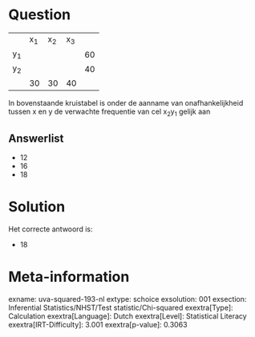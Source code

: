 Question
========

  ------ ------ ------ ------ ----
         x~1~   x~2~   x~3~   
  y~1~                        60
  y~2~                        40
         30     30     40     
  ------ ------ ------ ------ ----

In bovenstaande kruistabel is onder de aanname van onafhankelijkheid
tussen x en y de verwachte frequentie van cel x~2~y~1~ gelijk aan


Answerlist
----------

* 12
* 16
* 18

Solution
========

Het correcte antwoord is: 

* 18

Meta-information
================
exname: uva-squared-193-nl
extype: schoice
exsolution: 001
exsection: Inferential Statistics/NHST/Test statistic/Chi-squared
exextra[Type]: Calculation
exextra[Language]: Dutch
exextra[Level]: Statistical Literacy
exextra[IRT-Difficulty]: 3.001
exextra[p-value]: 0.3063
